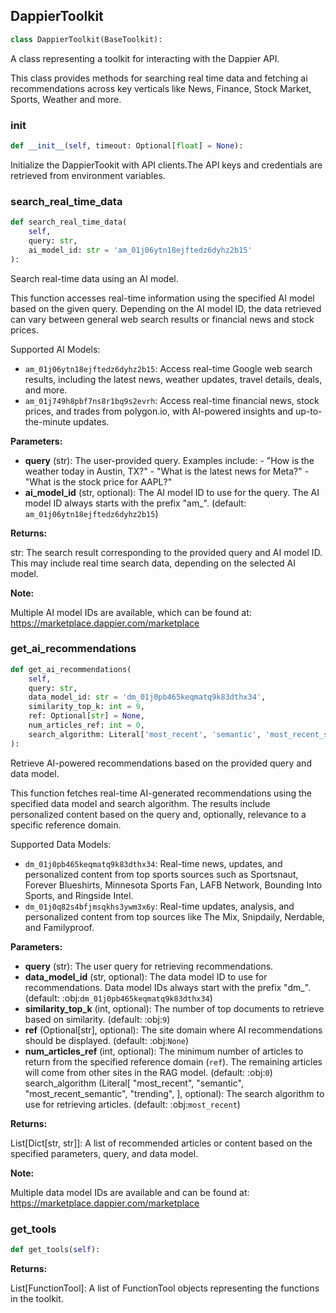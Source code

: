 <a id="camel.toolkits.dappier_toolkit"></a>

<a id="camel.toolkits.dappier_toolkit.DappierToolkit"></a>

## DappierToolkit

```python
class DappierToolkit(BaseToolkit):
```

A class representing a toolkit for interacting with the Dappier API.

This class provides methods for searching real time data and fetching
ai recommendations across key verticals like News, Finance, Stock Market,
Sports, Weather and more.

<a id="camel.toolkits.dappier_toolkit.DappierToolkit.__init__"></a>

### __init__

```python
def __init__(self, timeout: Optional[float] = None):
```

Initialize the DappierTookit with API clients.The API keys and
credentials are retrieved from environment variables.

<a id="camel.toolkits.dappier_toolkit.DappierToolkit.search_real_time_data"></a>

### search_real_time_data

```python
def search_real_time_data(
    self,
    query: str,
    ai_model_id: str = 'am_01j06ytn18ejftedz6dyhz2b15'
):
```

Search real-time data using an AI model.

This function accesses real-time information using the specified
AI model based on the given query. Depending on the AI model ID,
the data retrieved can vary between general web search results or
financial news and stock prices.

Supported AI Models:
- `am_01j06ytn18ejftedz6dyhz2b15`:
Access real-time Google web search results, including the latest
news, weather updates, travel details, deals, and more.
- `am_01j749h8pbf7ns8r1bq9s2evrh`:
Access real-time financial news, stock prices, and trades from
polygon.io, with AI-powered insights and up-to-the-minute updates.

**Parameters:**

- **query** (str): The user-provided query. Examples include: - "How is the weather today in Austin, TX?" - "What is the latest news for Meta?" - "What is the stock price for AAPL?"
- **ai_model_id** (str, optional): The AI model ID to use for the query. The AI model ID always starts with the prefix "am_". (default: `am_01j06ytn18ejftedz6dyhz2b15`)

**Returns:**

  str: The search result corresponding to the provided query and
AI model ID. This may include real time search data,
depending on the selected AI model.

**Note:**

Multiple AI model IDs are available, which can be found at:
https://marketplace.dappier.com/marketplace

<a id="camel.toolkits.dappier_toolkit.DappierToolkit.get_ai_recommendations"></a>

### get_ai_recommendations

```python
def get_ai_recommendations(
    self,
    query: str,
    data_model_id: str = 'dm_01j0pb465keqmatq9k83dthx34',
    similarity_top_k: int = 9,
    ref: Optional[str] = None,
    num_articles_ref: int = 0,
    search_algorithm: Literal['most_recent', 'semantic', 'most_recent_semantic', 'trending'] = 'most_recent'
):
```

Retrieve AI-powered recommendations based on the provided query
and data model.

This function fetches real-time AI-generated recommendations using the
specified data model and search algorithm. The results include
personalized content based on the query and, optionally, relevance
to a specific reference domain.

Supported Data Models:
- `dm_01j0pb465keqmatq9k83dthx34`:
Real-time news, updates, and personalized content from top sports
sources such as Sportsnaut, Forever Blueshirts, Minnesota Sports
Fan, LAFB Network, Bounding Into Sports, and Ringside Intel.
- `dm_01j0q82s4bfjmsqkhs3ywm3x6y`:
Real-time updates, analysis, and personalized content from top
sources like The Mix, Snipdaily, Nerdable, and Familyproof.

**Parameters:**

- **query** (str): The user query for retrieving recommendations.
- **data_model_id** (str, optional): The data model ID to use for recommendations. Data model IDs always start with the prefix "dm_". (default: :obj:`dm_01j0pb465keqmatq9k83dthx34`)
- **similarity_top_k** (int, optional): The number of top documents to retrieve based on similarity. (default: :obj:`9`)
- **ref** (Optional[str], optional): The site domain where AI recommendations should be displayed. (default: :obj:`None`)
- **num_articles_ref** (int, optional): The minimum number of articles to return from the specified reference domain (`ref`). The remaining articles will come from other sites in the RAG model. (default: :obj:`0`) search_algorithm (Literal[ "most_recent", "semantic", "most_recent_semantic", "trending", ], optional): The search algorithm to use for retrieving articles. (default: :obj:`most_recent`)

**Returns:**

  List[Dict[str, str]]: A list of recommended articles or content
based on the specified parameters, query, and data model.

**Note:**

Multiple data model IDs are available and can be found at:
https://marketplace.dappier.com/marketplace

<a id="camel.toolkits.dappier_toolkit.DappierToolkit.get_tools"></a>

### get_tools

```python
def get_tools(self):
```

**Returns:**

  List[FunctionTool]: A list of FunctionTool objects representing
the functions in the toolkit.

